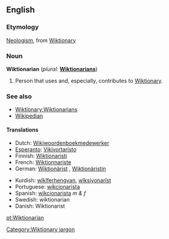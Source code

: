 ==English==

===Etymology===
[[Neologism]], from [[Wiktionary]]

===Noun===
'''Wiktionarian'''  (''plural:'' '''[[Wiktionarians]]''')

# {{italbrac|Wiktionary jargon}} Person that uses and, especially, contributes to [[Wiktionary]].

===See also===
*[[Wiktionary:Wiktionarians]]
*[[Wikipedian]]

====Translations====
{{top}}
*Dutch: [[Wikiwoordenboekmedewerker]]
*[[Esperanto]]: [[Vikivortaristo]]
*Finnish: [[Wiktionaristi]]
*French: [[Wiktionnariste]]
*German: [[Wiktionärist]] {{m}}, [[Wiktionäristin]] {{f}}
{{mid}}
*Kurdish: [[wîkîferhengvan]], [[wîksiyonarîst]]
*Portuguese: [[wikcionarista]]
*Spanish: [[wikcionarista]] ''m & f''
*Swedish: wiktionarian
*Danish: Wiktionarist
{{bottom}}

[[Category:Wiktionary jargon]]

[[pt:Wiktionarian]]